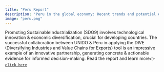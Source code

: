 ```yaml
---
title: "Peru Report"
description: "Peru in the global economy: Recent trends and potential diversification strategies"
image: "peru.png"
---
```


Promoting SustainableIndustrialization (SDG9) involves technological innovation & economic diversification, crucial for developing countries. The successful collaboration between UNIDO & Peru in applying the DIVE (Diversifying Industries and Value Chains for Exports) tool is an impressive example of an innovative partnership, generating concrete & actionable evidence for informed decision-making. Read the report and learn more👉[`click here`](https://www.unido.org/sites/default/files/unido-publications/2023-12/Peru%20in%20the%20global%20economy%20-%20SINGLE%20PAGE%20WEB.pdf?fbclid=IwAR2P7kwyKDArFjs0te79_u5xzBauO_-yoN4aEsdyuBbQfcQUe45XZxocj0k)
